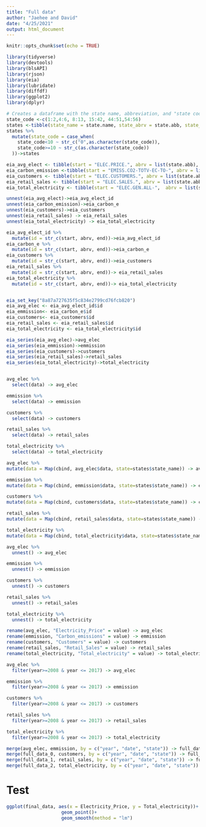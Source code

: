 ```yaml
---
title: "Full data"
author: "Jaehee and David"
date: "4/25/2021"
output: html_document
---
```


```r
knitr::opts_chunk$set(echo = TRUE)
```

```r
library(tidyverse)
library(devtools)
library(blsAPI) 
library(rjson)
library(eia) 
library(lubridate)
library(diffdf)
library(ggplot2)
library(dplyr)
```

```r
# Creates a dataframe with the state name, abbreviation, and "state code"
state_code <-c(1:2,4:6, 8:13, 15:42, 44:51,54:56)
states <-tibble(state_name = state.name, state_abrv = state.abb, state_code = state_code)
states %>%
  mutate(state_code = case_when(
    state_code<10 ~ str_c("0",as.character(state_code)),
    state_code>=10 ~ str_c(as.character(state_code))
  ))->states

eia_avg_elect <- tibble(start = "ELEC.PRICE.", abrv = list(state.abb), end = "-IND.A")
eia_carbon_emission <-tibble(start = "EMISS.CO2-TOTV-EC-TO-", abrv = list(state.abb), end = ".A")
eia_customers <- tibble(start = "ELEC.CUSTOMERS.", abrv = list(state.abb), end = "-ALL.A")
eia_retail_sales <- tibble(start = "ELEC.SALES.", abrv = list(state.abb), end = "-ALL.A")
eia_total_electricity <- tibble(start = "ELEC.GEN.ALL-",  abrv = list(state.abb), end = "-99.A")

unnest(eia_avg_elect)->eia_avg_elect_id
unnest(eia_carbon_emission)->eia_carbon_e
unnest(eia_customers)->eia_customers
unnest(eia_retail_sales) -> eia_retail_sales
unnest(eia_total_electricity) -> eia_total_electricity

eia_avg_elect_id %>% 
  mutate(id = str_c(start, abrv, end))->eia_avg_elect_id
eia_carbon_e %>% 
  mutate(id = str_c(start, abrv, end))->eia_carbon_e
eia_customers %>% 
  mutate(id = str_c(start, abrv, end))->eia_customers
eia_retail_sales %>%  
  mutate(id = str_c(start, abrv, end))-> eia_retail_sales 
eia_total_electricity %>%  
  mutate(id = str_c(start, abrv, end))-> eia_total_electricity 


eia_set_key("8a87a727635f5c834e2799cd76fcb820")
eia_avg_elec <- eia_avg_elect_id$id
eia_emmission<- eia_carbon_e$id
eia_customers<- eia_customers$id
eia_retail_sales <- eia_retail_sales$id
eia_total_electricity <- eia_total_electricity$id

eia_series(eia_avg_elec)->avg_elec
eia_series(eia_emmission)->emmission
eia_series(eia_customers)->customers
eia_series(eia_retail_sales)->retail_sales
eia_series(eia_total_electricity)->total_electricity


avg_elec %>%  
  select(data) -> avg_elec

emmission %>%  
  select(data) -> emmission

customers %>% 
  select(data) -> customers

retail_sales %>%  
  select(data) -> retail_sales

total_electricity %>%  
  select(data) -> total_electricity

avg_elec %>%
mutate(data = Map(cbind, avg_elec$data, state=states$state_name)) -> avg_elec

emmission %>%
mutate(data = Map(cbind, emmission$data, state=states$state_name)) -> emmission

customers %>%
mutate(data = Map(cbind, customers$data, state=states$state_name)) -> customers

retail_sales %>%
mutate(data = Map(cbind, retail_sales$data, state=states$state_name)) -> retail_sales

total_electricity %>%
mutate(data = Map(cbind, total_electricity$data, state=states$state_name)) -> total_electricity

avg_elec %>%  
  unnest() -> avg_elec

emmission %>%  
  unnest() -> emmission

customers %>%  
  unnest() -> customers

retail_sales %>%  
  unnest() -> retail_sales

total_electricity %>%  
  unnest() -> total_electricity

rename(avg_elec, "Electricity_Price" = value) -> avg_elec
rename(emmission, "Carbon_emissions" = value) -> emmission
rename(customers, "Customers" = value) -> customers
rename(retail_sales, "Retail_Sales" = value) -> retail_sales
rename(total_electricity, "Total_electricity" = value) -> total_electricity

avg_elec %>% 
  filter(year>=2008 & year <= 2017) -> avg_elec

emmission %>% 
  filter(year>=2008 & year <= 2017) -> emmission

customers %>% 
  filter(year>=2008 & year <= 2017) -> customers

retail_sales %>%  
  filter(year>=2008 & year <= 2017) -> retail_sales

total_electricity %>%  
  filter(year>=2008 & year <= 2017) -> total_electricity

merge(avg_elec, emmission, by = c("year", "date", "state")) -> full_data_0
merge(full_data_0, customers, by = c("year", "date", "state")) -> full_data_1
merge(full_data_1, retail_sales, by = c("year", "date", "state")) -> full_data_2
merge(full_data_2, total_electricity, by = c("year", "date", "state")) -> final_data

```

# Test
```r
ggplot(final_data, aes(x = Electricity_Price, y = Total_electricity))+
                    geom_point()+
                    geom_smooth(method = "lm")
```


